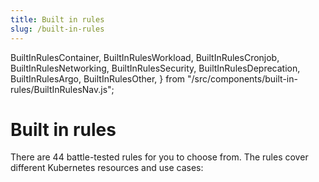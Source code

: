 ```yaml
---
title: Built in rules
slug: /built-in-rules
---
```


  BuiltInRulesContainer,
  BuiltInRulesWorkload,
  BuiltInRulesCronjob,
  BuiltInRulesNetworking,
  BuiltInRulesSecurity,
  BuiltInRulesDeprecation,
  BuiltInRulesArgo,
  BuiltInRulesOther,
} from "/src/components/built-in-rules/BuiltInRulesNav.js";

# Built in rules

There are 44 battle-tested rules for you to choose from.
The rules cover different Kubernetes resources and use cases:

<CustomTabs />
